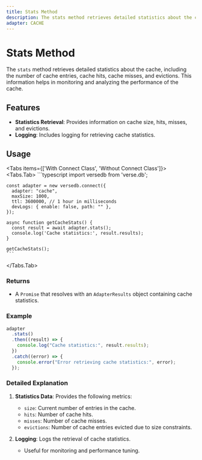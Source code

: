 ```yaml
---
title: Stats Method
description: The stats method retrieves detailed statistics about the cache, including size, hits, misses, and evictions.
adapter: CACHE
---
```



# Stats Method

The `stats` method retrieves detailed statistics about the cache, including the number of cache entries, cache hits, cache misses, and evictions. This information helps in monitoring and analyzing the performance of the cache.

## Features

- **Statistics Retrieval**: Provides information on cache size, hits, misses, and evictions.
- **Logging**: Includes logging for retrieving cache statistics.

## Usage

<Tabs items={['With Connect Class', 'Without Connect Class']}>
  <Tabs.Tab>
    ```typescript
    import versedb from 'verse.db';

    const adapter = new versedb.connect({
      adapter: "cache",
      maxSize: 1000,
      ttl: 3600000, // 1 hour in milliseconds
      devLogs: { enable: false, path: "" },
    });

    async function getCacheStats() {
      const result = await adapter.stats();
      console.log('Cache statistics:', result.results);
    }

    getCacheStats();
    ```

  </Tabs.Tab>
</Tabs>

### Returns

- A `Promise` that resolves with an `AdapterResults` object containing cache statistics.

### Example

```typescript
adapter
  .stats()
  .then((result) => {
    console.log("Cache statistics:", result.results);
  })
  .catch((error) => {
    console.error("Error retrieving cache statistics:", error);
  });
```

### Detailed Explanation

1. **Statistics Data**: Provides the following metrics:
   - `size`: Current number of entries in the cache.
   - `hits`: Number of cache hits.
   - `misses`: Number of cache misses.
   - `evictions`: Number of cache entries evicted due to size constraints.

2. **Logging**: Logs the retrieval of cache statistics.
   - Useful for monitoring and performance tuning.